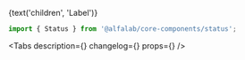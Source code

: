 


<Meta
    title='Компоненты/Status'
    component={Status}
/>


<!-- Canvas -->

<Story name='Status'>
    <Status
        color={select('color', colors, 'green')}
        view={select('view', ['soft', 'contrast'], 'soft')}
    >
        {text('children', 'Label')}
    </Status>
</Story>


<!-- Docs -->

<ComponentHeader
    name='Status'
    version={version}
    package='@alfalab/core-components/status'
    stage={1}
/>

```jsx
import { Status } from '@alfalab/core-components/status';
```

<Tabs
    description={<Description />}
    changelog={<Changelog />}
    props={<Props of={StatusTS} />}
/>
